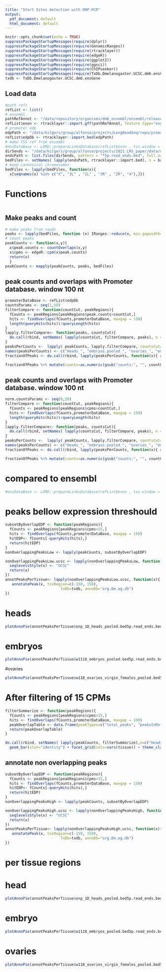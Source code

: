 ```yaml
---
title: "Start Sites detection with ONP-PCR"
output:
  pdf_document: default
  html_document: default
---
```


```r
knitr::opts_chunk$set(echo = TRUE)
suppressPackageStartupMessages(require(dplyr))
suppressPackageStartupMessages(require(GenomicRanges))
suppressPackageStartupMessages(require(rtracklayer))
suppressPackageStartupMessages(require(edgeR))
suppressPackageStartupMessages(require(ggplot2))
suppressPackageStartupMessages(require(ggsci))
suppressPackageStartupMessages(require(ChIPseeker))
suppressPackageStartupMessages(require(TxDb.Dmelanogaster.UCSC.dm6.ensGene))
txdb <- TxDb.Dmelanogaster.UCSC.dm6.ensGene

```

## Load data 

```r
#path refs 
refList <- list()
# ensembl 
pathRefAnnot <- "/data/repository/organisms/dm6_ensembl/ensembl/release-96/genes.gtf"
refList$exon <- rtracklayer::import.gff(pathRefAnnot, feature.type="exon")
# promoter edp 
edpPath <- "/data/hilgers/group/alfonso/projects/LongReadSeq/repo/promoter.db.edp.bed"
refList$edpDb <- rtracklayer::import.bed(edpPath)
# make TSS ref from ensembl  
#ensDataBase <- LORD::prepareLinksDatabase(refList$exon , tss.window = 50, tes.window = 100)
dir5ends <- "/data/hilgers/group/alfonso/projects/2021_LRS_paper/data/dominant_promoters_dmel.NewCounter/bed/"
endsPath <- list.files(dir5ends, pattern = "*5p.read_ends.bed", full.names = TRUE)
bedFiles <- setNames( lapply(endsPath, rtracklayer::import.bed), n = basename(endsPath)) 
# keep cannonical chromosomes 
bedFiles <- lapply(bedFiles, function(x){ 
  x[seqnames(x) %in% c("X", "3L" , "2L" , "3R" , "2R", "4"),]})
```

# Functions
```r

```


## Make peaks and count 
```r
# make peaks from reads 
peaks <- lapply(bedFiles, function (x) IRanges::reduce(x, min.gapwidth=150)  )
# count peaks 
peakCounts <- function(x,y){
  x$peak.counts <- countOverlaps(x,y)
  x$cpms <- edgeR::cpm(x$peak.counts)
  return(x)
  }
peakCounts <- mapply(peakCounts, peaks, bedFiles) 
```

## peak counts and overlaps with Promoter database. window 100 nt 

```r
promoterDataBase <- refList$edpDb
countsParams <- seq(1,50)
filterCompare <- function(countCut, peakRegions){ 
  fCounts <- peakRegions[peakRegions$peak.counts>countCut,]
  hits <- findOverlaps(fCounts,promoterDataBase, maxgap = 150)
  length(queryHits(hits))/queryLength(hits)
}
lapply.filterCompare<- function(peaks, countsCut){ 
  do.call(rbind, setNames( lapply(countsCut, filterCompare, peaks), n = paste0("counts:",countsCut)))
}
peaksPerCounts <-  lapply( peakCounts, lapply.filterCompare, countsCut= countsParams)  
names(peaksPerCounts) <- c("Heads_", "embryos.pooled_", "ovaries_", "embryos2_")
fractionOfPeaks <- do.call(rbind, lapply(peaksPerCounts, function(x){ as.data.frame(x)}) ) %>% mutate(tissue=gsub("\\_.*","",rownames(.)), countCut=gsub(".*_.","",rownames(.))) 

fractionOfPeaks %>% mutate(counts=as.numeric(gsub("counts:", "", countCut)) ) %>% filter(!tissue=="embryos2") %>% ggplot(., aes(x=counts, y=V1, colour=tissue)) + geom_point() + theme(axis.text.x = element_text(angle = 45, vjust = 1, hjust=1)) + ylab("Fraction TSS overalps w EDP") + theme_classic() + xlab("min Read counts") + scale_color_aaas()

```

## peak counts and overlaps with Promoter database. window 100 nt 

```r
norm.countsParams <- seq(0,50)
filterCompare <- function(countCut, peakRegions){ 
  fCounts <- peakRegions[peakRegions$cpms>countCut,]
  hits <- findOverlaps(fCounts,promoterDataBase, maxgap = 150)
  length(queryHits(hits))/queryLength(hits)
}
lapply.filterCompare<- function(peaks, countsCut){ 
  do.call(rbind, setNames( lapply(countsCut, filterCompare, peaks), n = paste0("counts:",countsCut)))
}
peaksPerCounts <-  lapply( peakCounts, lapply.filterCompare, countsCut= countsParams)  
names(peaksPerCounts) <- c("Heads_", "embryos.pooled_", "ovaries_", "embryos2_")
fractionOfPeaks <- do.call(rbind, lapply(peaksPerCounts, function(x){ as.data.frame(x)}) ) %>% mutate(tissue=gsub("\\_.*","",rownames(.)), countCut=gsub(".*_.","",rownames(.)))
```


```r
fractionOfPeaks %>% mutate(counts=as.numeric(gsub("counts:", "", countCut)) ) %>% filter(!tissue=="embryos2") %>% ggplot(., aes(x=counts, y=V1, colour=tissue)) + geom_point() + theme(axis.text.x = element_text(angle = 45, vjust = 1, hjust=1)) + ylab("Fraction TSS overalps w EDP") + theme_classic() + xlab("min counts per million") + scale_color_aaas() + geom_vline(xintercept = 15) 

```

# compared to ensembl 
```r
#ensDataBase <- LORD::prepareLinksDatabase(refList$exon , tss.window = 50, tes.window = 100)
```

# 

# peaks bellow expression threshould
```r
subsetByOverlapEDP <- function(peakRegions){ 
  fCounts <- peakRegions[peakRegions$cpms<15,]
  hits <- findOverlaps(fCounts,promoterDataBase, maxgap = 150)
  hitEDP<- fCounts[-queryHits(hits),]
  return(hitEDP)
}
nonOverlappingPeaksLow <- lapply(peakCounts, subsetByOverlapEDP)

```

```r
nonOverlappingPeaksLow.ucsc <- lapply(nonOverlappingPeaksLow, function(x){
  seqlevelsStyle(x) <- "UCSC"
  return(x)
})
annotPeaksPerTissue<- lapply(nonOverlappingPeaksLow.ucsc, function(x){
   annotatePeak(x, tssRegion=c(-150, 150),
                         TxDb=txdb, annoDb="org.Dm.eg.db")
})
```

# heads 
```r
plotAnnoPie(annotPeaksPerTissue$onp_1D_heads_pooled.bed5p.read_ends.bed, )
```

# embryos 
```r
plotAnnoPie(annotPeaksPerTissue$w1118_embryos_pooled.bed5p.read_ends.bed)
```

#ovaries
```r
plotAnnoPie(annotPeaksPerTissue$w118_ovaries_virgin_females_pooled.bed5p.read_ends.bed)

```


# After filtering of 15 CPMs 

```r
filterSummarize <- function(peakRegions){ 
  fCounts <- peakRegions[peakRegions$cpms>15,]
  hits <- findOverlaps(fCounts,promoterDataBase, maxgap = 100)
  peakOverlapTable <- data.frame(peakTypes=c("total_peaks", "peaksInRef", "peaksOnlyLR"), n=c(queryLength(hits),length(queryHits(hits)),queryLength(hits)-length(queryHits(hits)) ) )
  return(peakOverlapTable)
}

do.call(rbind, setNames( lapply(peakCounts, filterSummarize),n=c("Heads", "Embryos", "Ovaries", "Embryo2")) ) %>% mutate(tissue=gsub("\\..*","",rownames(.)) ) %>% filter(!tissue=="Embryo2") %>% ggplot(data=., aes(x=peakTypes, y=n, fill=peakTypes)) +
  geom_bar(stat="identity") + facet_grid(cols=vars(tissue)) + theme_classic() + scale_fill_aaas() + theme(axis.text.x = element_text(angle = 45, vjust = 1, hjust=1)) + ylab("Number of peaks")

```


## annotate non overlapping peaks 

```r
subsetByOverlapEDP <- function(peakRegions){ 
  fCounts <- peakRegions[peakRegions$cpms>15,]
  hits <- findOverlaps(fCounts,promoterDataBase, maxgap = 150)
  hitEDP<- fCounts[-queryHits(hits),]
  return(hitEDP)
}
nonOverlappingPeaksHigh <- lapply(peakCounts, subsetByOverlapEDP)
```

```r
nonOverlappingPeaksHigh.ucsc <- lapply(nonOverlappingPeaksHigh, function(x){
  seqlevelsStyle(x) <- "UCSC"
  return(x)
})
annotPeaksPerTissue<- lapply(nonOverlappingPeaksHigh.ucsc, function(x){
   annotatePeak(x, tssRegion=c(-150, 150),
                         TxDb=txdb, annoDb="org.Dm.eg.db")
})

```

# per tissue regions 
# head 
```r
plotAnnoPie(annotPeaksPerTissue$onp_1D_heads_pooled.bed5p.read_ends.bed)
```

# embryo 
```r
plotAnnoPie(annotPeaksPerTissue$w1118_embryos_pooled.bed5p.read_ends.bed)
```

# ovaries 
```r
plotAnnoPie(annotPeaksPerTissue$w118_ovaries_virgin_females_pooled.bed5p.read_ends.bed)
```





